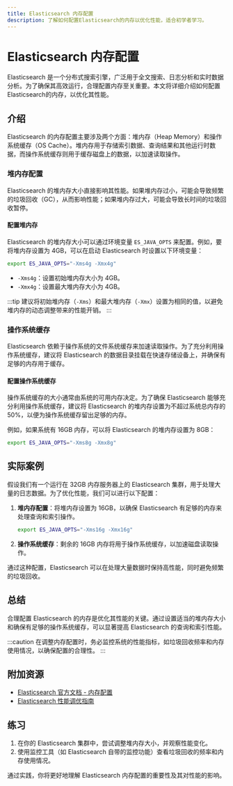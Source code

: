 ```yaml
---
title: Elasticsearch 内存配置
description: 了解如何配置Elasticsearch的内存以优化性能，适合初学者学习。
---
```


# Elasticsearch 内存配置

Elasticsearch 是一个分布式搜索引擎，广泛用于全文搜索、日志分析和实时数据分析。为了确保其高效运行，合理配置内存至关重要。本文将详细介绍如何配置Elasticsearch的内存，以优化其性能。

## 介绍

Elasticsearch 的内存配置主要涉及两个方面：堆内存（Heap Memory）和操作系统缓存（OS Cache）。堆内存用于存储索引数据、查询结果和其他运行时数据，而操作系统缓存则用于缓存磁盘上的数据，以加速读取操作。

### 堆内存配置

Elasticsearch 的堆内存大小直接影响其性能。如果堆内存过小，可能会导致频繁的垃圾回收（GC），从而影响性能；如果堆内存过大，可能会导致长时间的垃圾回收暂停。

#### 配置堆内存

Elasticsearch 的堆内存大小可以通过环境变量 `ES_JAVA_OPTS` 来配置。例如，要将堆内存设置为 4GB，可以在启动 Elasticsearch 时设置以下环境变量：

```bash
export ES_JAVA_OPTS="-Xms4g -Xmx4g"
```

- `-Xms4g`：设置初始堆内存大小为 4GB。
- `-Xmx4g`：设置最大堆内存大小为 4GB。

:::tip
建议将初始堆内存（`-Xms`）和最大堆内存（`-Xmx`）设置为相同的值，以避免堆内存的动态调整带来的性能开销。
:::

### 操作系统缓存

Elasticsearch 依赖于操作系统的文件系统缓存来加速读取操作。为了充分利用操作系统缓存，建议将 Elasticsearch 的数据目录挂载在快速存储设备上，并确保有足够的内存用于缓存。

#### 配置操作系统缓存

操作系统缓存的大小通常由系统的可用内存决定。为了确保 Elasticsearch 能够充分利用操作系统缓存，建议将 Elasticsearch 的堆内存设置为不超过系统总内存的 50%，以便为操作系统缓存留出足够的内存。

例如，如果系统有 16GB 内存，可以将 Elasticsearch 的堆内存设置为 8GB：

```bash
export ES_JAVA_OPTS="-Xms8g -Xmx8g"
```

## 实际案例

假设我们有一个运行在 32GB 内存服务器上的 Elasticsearch 集群，用于处理大量的日志数据。为了优化性能，我们可以进行以下配置：

1. **堆内存配置**：将堆内存设置为 16GB，以确保 Elasticsearch 有足够的内存来处理查询和索引操作。

   ```bash
   export ES_JAVA_OPTS="-Xms16g -Xmx16g"
   ```

2. **操作系统缓存**：剩余的 16GB 内存将用于操作系统缓存，以加速磁盘读取操作。

通过这种配置，Elasticsearch 可以在处理大量数据时保持高性能，同时避免频繁的垃圾回收。

## 总结

合理配置 Elasticsearch 的内存是优化其性能的关键。通过设置适当的堆内存大小和确保有足够的操作系统缓存，可以显著提高 Elasticsearch 的查询和索引性能。

:::caution
在调整内存配置时，务必监控系统的性能指标，如垃圾回收频率和内存使用情况，以确保配置的合理性。
:::

## 附加资源

- [Elasticsearch 官方文档 - 内存配置](https://www.elastic.co/guide/en/elasticsearch/reference/current/heap-size.html)
- [Elasticsearch 性能调优指南](https://www.elastic.co/guide/en/elasticsearch/guide/current/index.html)

## 练习

1. 在你的 Elasticsearch 集群中，尝试调整堆内存大小，并观察性能变化。
2. 使用监控工具（如 Elasticsearch 自带的监控功能）查看垃圾回收的频率和内存使用情况。

通过实践，你将更好地理解 Elasticsearch 内存配置的重要性及其对性能的影响。